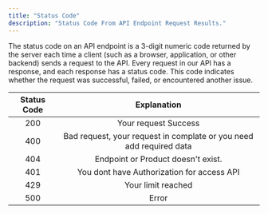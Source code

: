 ```yaml
---
title: "Status Code"
description: "Status Code From API Endpoint Request Results."
---
```


The status code on an API endpoint is a 3-digit numeric code returned by the server each time a client (such as a browser, application, or other backend) sends a request to the API. Every request in our API has a response, and each response has a status code. This code indicates whether the request was successful, failed, or encountered another issue.

| **Status Code** | **Explanation**                                                     |
| :-------------: | :-----------------------------------------------------------------: |
| 200             | Your request Success                                                |
| 400             | Bad request, your request in complate or you need add required data |
| 404             | Endpoint or Product doesn't exist.                                  |
| 401             | You dont have Authorization for access API                          |
| 429             | Your limit reached                                                  |
| 500             | Error                                                               |